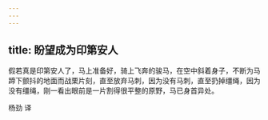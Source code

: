 ```yaml
---
---
---
```

title: 盼望成为印第安人
---




假若真是印第安人了，马上准备好，骑上飞奔的骏马，在空中斜着身子，不断为马蹄下颤抖的地面而战栗片刻，直至放弃马刺，因为没有马刺，直至扔掉缰绳，因为没有缰绳，刚一看出眼前是一片割得很平整的原野，马已身首异处。

杨劲 译